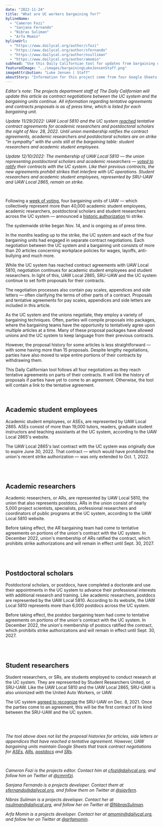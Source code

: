 ```yaml
---
date: "2022-11-24"
title: "What are UC workers bargaining for?"
bylineName:
  - "Cameron Fozi"
  - "Sanjana Fernando"
  - "Nibras Suliman"
  - "Arfa Momin"
bylineUrl:
  - "https://www.dailycal.org/author/cfozi"
  - "https://www.dailycal.org/author/sfernando"
  - "https://www.dailycal.org/author/nsulliman"
  - "https://www.dailycal.org/author/amomin"
subhead: "Use this Daily Californian tool for updates from bargaining units"
featuredImage: "../images/bargainingLukeJensenStaff.png"
imageAttribution: "Luke Jensen | Staff"
aboutStory: "Information for this project come from four Google Sheets tracking the bargaining process between the UC system and various unions."
---
```



_Editor's note: The projects department staff of The Daily Californian will update this article as contract negotiations between the UC system and the bargaining units continue. All information regarding tentative agreements and contracts proposals is as of press time, which is listed for each bargaining unit._

_Update 11/29/2022: UAW Local 5810 and the UC system <a href="https://www.dailycal.org/2022/11/29/postdocs-academic-researchers-reach-tentative-agreement-with-uc" target="_blank">reached</a> tentative contract agreements for academic researchers and postdoctoral scholars the night of Nov. 28, 2022. Until union membership ratifies the contract agreements, academic researchers and postdoctoral scholars are on strike “in sympathy” with the units still at the bargaining table: student researchers and academic student employees._

_Update 12/10/2022: The membership of UAW Local 5810 — the union representing postdoctoral scholars and academic researchers — <a href="https://www.dailycal.org/2022/12/10/uc-postdoctoral-scholars-academic-researchers-ratify-contracts" target="_blank">voted to ratify</a> their contracts with the UC system. Like their previous contracts, the new agreements prohibit strikes that interfere with UC operations. Student researchers and academic student employees, represented by SRU-UAW and UAW Local 2865, remain on strike._

<br />

Following a <a href="https://dailycal.org/2022/10/26/uc-berkeley-academic-workers-vote-on-uaw-strike-amid-bargaining-efforts" target="_blank">week of voting</a>, four bargaining units of UAW — which collectively represent more than 40,000 academic student employees, academic researchers, postdoctoral scholars and student researchers across the UC system — announced a <a href="https://www.dailycal.org/2022/11/02/uaw-votes-to-strike-following-historic-authorization-vote" target="_blank">historic authorization</a> to strike.

The systemwide strike began Nov. 14, and is ongoing as of press time.

In the months leading up to the strike, the UC system and each of the four bargaining units had engaged in separate contract negotiations. Each negotiation between the UC system and a bargaining unit consists of more than 20 articles concerning workplace policies for wages, layoffs, anti-bullying and much more.

While the UC system has reached contract agreements with UAW Local 5810, negotiation continues for academic student employees and student researchers. In light of this, UAW Local 2865, SRU-UAW and the UC system continue to set forth proposals for their contracts.

The negotiation processes also contain pay scales, appendices and side letters — often clarifying the terms of other parts of a contract. Proposals and tentative agreements for pay scales, appendices and side letters are included in this article.

As the UC system and the unions negotiate, they employ a variety of bargaining techniques. Often, parties will compile proposals into packages, where the bargaining teams have the opportunity to tentatively agree upon multiple articles at a time. Many of these proposal packages have allowed unions and the UC system to keep language from their previous contracts.

However, the proposal history for some articles is less straightforward — with some having more than 15 proposals. Despite lengthy negotiations, parties have also moved to wipe entire portions of their contracts by withdrawing them.

This Daily Californian tool follows all four negotiations as they reach tentative agreements on parts of their contracts. It will link the history of proposals if parties have yet to come to an agreement. Otherwise, the tool will contain a link to the tentative agreement.

<br />

## Academic student employees

Academic student employees, or ASEs, are represented by UAW Local 2865. ASEs consist of more than 19,000 tutors, readers, graduate student instructors and teaching assistants at the UC system, according to the UAW Local 2865's website.

The UAW Local 2865's last contract with the UC system was originally due to expire June 30, 2022. That contract — which would have prohibited the union's recent strike authorization — was only extended to Oct. 1, 2022.

<ProposalsASE />
<br />
<br />

## Academic researchers

Academic researchers, or ARs, are represented by UAW Local 5810, the union that also represents postdocs. ARs in the union consist of nearly 5,000 project scientists, specialists, professional researchers and coordinators of public programs at the UC system, according to the UAW Local 5810 website.

Before taking effect, the AR bargaining team had come to tentative agreements on portions of the union's contract with the UC system. In December 2022, union's membership of ARs ratified the contract, which prohibits strike authorizations and will remain in effect until Sept. 30, 2027.

<ProposalsAR />
<br />
<br />

## Postdoctoral scholars

Postdoctoral scholars, or postdocs, have completed a doctorate and use their appointments in the UC system to advance their professional interests with additional research and training. Like academic researchers, postdocs are represented by the UAW Local 5810. According to its website, the UAW Local 5810 represents more than 6,000 postdocs across the UC system.

Before taking effect, the postdoc bargaining team had come to tentative agreements on portions of the union's contract with the UC system. In December 2022, the union's membership of postocs ratified the contract, which prohibits strike authorizations and will remain in effect until Sept. 30, 2027.

<ProposalsPostocs />
<br />
<br />

## Student researchers

Student researchers, or SRs, are students employed to conduct research at the UC system. They are represented by Student Researchers United, or SRU-UAW. Like the UAW Local 5810 and the UAW Local 2865, SRU-UAW is also unionized with the United Auto Workers, or UAW.

The UC system <a href="https://www.dailycal.org/2021/12/12/uc-recognizes-student-researchers-united-union-of-17k-workers" target="_blank">agreed to recognize</a> the SRU-UAW on Dec. 8, 2021. Once the parties come to an agreement, this will be the first contract of its kind between the SRU-UAW and the UC system.

<ProposalsSR />
<br />
<br />

_The tool above does not list the proposal histories for articles, side letters or appendices that have reached a tentative agreement. However, UAW bargaining units maintain Google Sheets that track contract negotiations for <a href="https://docs.google.com/spreadsheets/d/1DKxtUSiKsNNtn8EFWkLgz6ZCXJ-slnh9stfNhGWS_hY/edit?usp=sharing" target="_blank">ASEs</a>, <a href="https://docs.google.com/spreadsheets/d/1leiQPAGn6_e984Lkq67Se5xoUOT9C2UCVFPBtzsLQIs/edit?usp=sharing" target="_blank">ARs</a>, <a href="https://docs.google.com/spreadsheets/d/1FTrweuEBTZnLoIBhZdsYnw7oGzmD1sjgwNBzWQt52Eg/edit#gid=1264161244" target="_blank">postdocs</a> and <a href="https://docs.google.com/spreadsheets/d/1TWjLH5KhLIZPeBEW3km8sL6TZY0-wec-n_SuHHF5PYw/edit?usp=sharing" target="_blank">SRs</a>._

<br />

_Cameron Fozi is the projects editor. Contact him at [cfozi@dailycal.org](mailto:cfozi@dailycal.org), and follow him on Twitter at <a href="https://twitter.com/cmrnfzi" target="_blank">@cmrnfzi</a>._

_Sanjana Fernando is a projects developer. Contact them at [sfernando@dailycal.org](mailto:sfernando@dailycal.org), and follow them on Twitter at <a href="https://twitter.com/sjayfern" target="_blank">@sjayfern</a>._

_Nibras Suliman is a projects developer. Contact her at [nsuliman@dailycal.org](mailto:nsuliman@dailycal.org), and follow her on Twitter at <a href="https://twitter.com/NibrasSuliman" target="_blank">@NibrasSuliman</a>._

_Arfa Momin is a projects developer. Contact her at [amomin@dailycal.org](mailto:amomin@dailycal.org), and follow her on Twitter at <a href="https://twitter.com/arfamomin" target="_blank">@arfamomin</a>._
